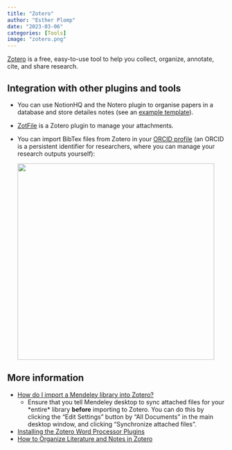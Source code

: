```yaml
---
title: "Zotero"
author: "Esther Plomp"
date: "2023-03-06"
categories: [Tools]
image: "zotero.png"
---
```


[Zotero](https://www.zotero.org/) is a free, easy-to-use tool to help you collect, organize, annotate, cite, and share research.

## Integration with other plugins and tools

-   You can use NotionHQ and the Notero plugin to organise papers in a database and store detailes notes (see an [example template](https://dust-bovid-04d.notion.site/ba1bc5022a4d469abd2ea559e80bc56b?v=a953e6bf2a3449e9ab3083154ce2b238)).

-   [ZotFile](http://zotfile.com/) is a Zotero plugin to manage your attachments.

-   You can import BibTex files from Zotero in your [ORCID profile](https://orcid.org/) (an ORCID is a persistent identifier for researchers, where you can manage your research outputs yourself):

    ![](images/image-170768552.png){fig-alt="Screenshot of the ORCID webpage where you can add works via the Import BibTex option" width="454"}

## **More information**

-   [How do I import a Mendeley library into Zotero?](https://www.zotero.org/support/kb/mendeley_import)
    -   Ensure that you tell Mendeley desktop to sync attached files for your \*entire\* library **before** importing to Zotero. You can do this by clicking the "Edit Settings" button by "All Documents" in the main desktop window, and clicking "Synchronize attached files".
-   [Installing the Zotero Word Processor Plugins](https://www.zotero.org/support/word_processor_plugin_installation)
-   [How to Organize Literature and Notes in Zotero](https://calc.hypotheses.org/5692)
